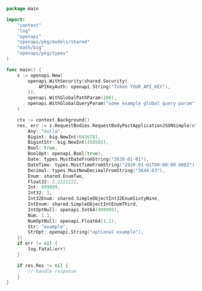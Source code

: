 ```go showLineNumbers copy filename="Request Body Post Application Json Simple usage example"
package main

import(
	"context"
	"log"
	"openapi"
	"openapi/pkg/models/shared"
	"math/big"
	"openapi/pkg/types"
)

func main() {
    s := openapi.New(
        openapi.WithSecurity(shared.Security{
            APIKeyAuth: openapi.String("Token YOUR_API_KEY"),
        }),
        openapi.WithGlobalPathParam(100),
        openapi.WithGlobalQueryParam("some example global query param"),
    )

    ctx := context.Background()
    res, err := s.RequestBodies.RequestBodyPostApplicationJSONSimple(ctx, shared.SimpleObject{
        Any: "nulla",
        Bigint: big.NewInt(643678),
        BigintStr: big.NewInt(458503),
        Bool: true,
        BoolOpt: openapi.Bool(true),
        Date: types.MustDateFromString("2020-01-01"),
        DateTime: types.MustTimeFromString("2020-01-01T00:00:00.000Z"),
        Decimal: types.MustNewDecimalFromString("3644.63"),
        Enum: shared.EnumTwo,
        Float32: 2.2222222,
        Int: 999999,
        Int32: 1,
        Int32Enum: shared.SimpleObjectInt32EnumSixtyNine,
        IntEnum: shared.SimpleObjectIntEnumThird,
        IntOptNull: openapi.Int64(999999),
        Num: 1.1,
        NumOptNull: openapi.Float64(1.1),
        Str: "example",
        StrOpt: openapi.String("optional example"),
    })
    if err != nil {
        log.Fatal(err)
    }

    if res.Res != nil {
        // handle response
    }
}
```
